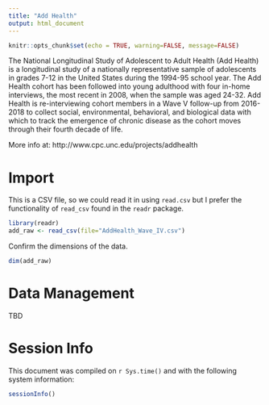 ```yaml
---
title: "Add Health"
output: html_document
---
```


```r
knitr::opts_chunk$set(echo = TRUE, warning=FALSE, message=FALSE)
```

The National Longitudinal Study of Adolescent to Adult Health (Add Health) is a longitudinal study of a nationally representative sample of adolescents in grades 7-12 in the United States during the 1994-95 school year. The Add Health cohort has been followed into young adulthood with four in-home interviews, the most recent in 2008, when the sample was aged 24-32. Add Health is re-interviewing cohort members in a Wave V follow-up from 2016-2018 to collect social, environmental, behavioral, and biological data with which to track the emergence of chronic disease as the cohort moves through their fourth decade of life.

More info at: http://www.cpc.unc.edu/projects/addhealth 

# Import
This is a CSV file, so we could read it in using `read.csv` but I prefer the functionality of `read_csv` found in the `readr` package. 
```r
library(readr)
add_raw <- read_csv(file="AddHealth_Wave_IV.csv")
```

Confirm the dimensions of the data. 
```r
dim(add_raw)
```
 
# Data Management
TBD

# Session Info
This document was compiled on `r Sys.time()` and with the following system
information:
```r
sessionInfo()
```